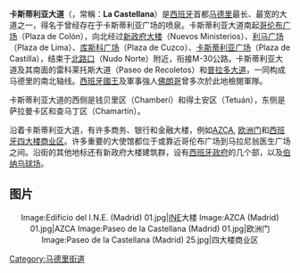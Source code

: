 '''卡斯蒂利亚大道'''（{{lang-es|'''Paseo de la Castellana'''}}，常稱：'''La Castellana'''）是[[西班牙|西班牙]]首都[[马德里|马德里]]最长、最宽的大道之一，得名于曾经存在于卡斯蒂利亚广场的喷泉。卡斯蒂利亚大道南起[[哥伦布广场_(马德里)|哥伦布广场]]（Plaza de Colón），向北经过[[新政府大楼|新政府大楼]]（Nuevos Ministerios）、[[利马广场|利马广场]]（Plaza de Lima）、[[库斯科广场|库斯科广场]]（Plaza de Cuzco）、[[卡斯蒂利亚广场|卡斯蒂利亚广场]]（Plaza de Castilla），结束于[[北路口|北路口]]（Nudo Norte）附近，衔接M-30公路。卡斯蒂利亚大道及其南面的雷科莱托斯大道（Paseo de Recoletos）和[[普拉多大道|普拉多大道]]，一同构成马德里的南北轴线。[[西班牙國王|西班牙國王]]及軍事強人[[佛朗哥|佛朗哥]]曾多次於此地檢閱軍隊。

卡斯蒂利亚大道的西侧是钱贝里区（Chamberí）和得土安区（Tetuán），东侧是萨拉曼卡区和查马丁区（Chamartín）。

沿着卡斯蒂利亚大道，有许多商务、银行和金融大楼，例如[[AZCA|AZCA]], [[欧洲门|欧洲门]]和[[西班牙四大楼商业区|西班牙四大楼商业区]]。许多重要的大使馆都位于或靠近哥伦布广场到马拉尼翁医生广场之间。沿街的其他地标还有新政府大楼建筑群，设有[[西班牙政府|西班牙政府]]的几个部，以及[[伯纳乌球场|伯纳乌球场]]。

==图片==
<center><gallery>
Image:Edificio del I.N.E. (Madrid) 01.jpg|[[西班牙国家统计局|INE]]大楼
Image:AZCA (Madrid) 01.jpg|AZCA
Image:Paseo de la Castellana (Madrid) 01.jpg|欧洲门
Image:Paseo de la Castellana (Madrid) 25.jpg|四大楼商业区
</gallery></center>

{{Commonscat| Paseo de la Castellana}}
{{coord|40|26|38|N|3|41|29|W|type:landmark_source:kolossus-cawiki|display=title}}
{{Authority control}}
[[Category:马德里街道|Category:马德里街道]]